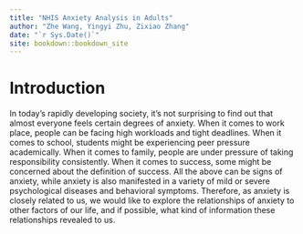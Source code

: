 ```yaml
--- 
title: "NHIS Anxiety Analysis in Adults"
author: "Zhe Wang, Yingyi Zhu, Zixiao Zhang"
date: "`r Sys.Date()`"
site: bookdown::bookdown_site
---
```


# Introduction

In today’s rapidly developing society, it’s not surprising to find out that almost everyone feels certain degrees of anxiety. When it comes to work place, people can be facing high workloads and tight deadlines. When it comes to school, students might be experiencing peer pressure academically. When it comes to family, people are under pressure of taking responsibility consistently. When it comes to success, some might be concerned about the definition of success. All the above can be signs of anxiety, while anxiety is also manifested in a variety of mild or severe psychological diseases and behavioral symptoms. Therefore, as anxiety is closely related to us, we would like to explore the relationships of anxiety to other factors of our life, and if possible, what kind of information these relationships revealed to us.